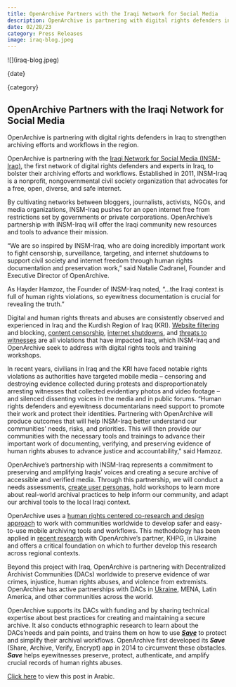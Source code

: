 ```yaml
---
title: OpenArchive Partners with the Iraqi Network for Social Media 
description: OpenArchive is partnering with digital rights defenders in Iraq to strengthen archiving efforts and workflows in the region. 
date: 02/28/23
category: Press Releases
image: iraq-blog.jpeg
---
```



<ArticleHeaderSection>
![](iraq-blog.jpeg)

{date}

{category}

## OpenArchive Partners with the Iraqi Network for Social Media 
  

OpenArchive is partnering with digital rights defenders in Iraq to strengthen archiving efforts and workflows in the region. 

</ArticleHeaderSection>
<ContentSection>


OpenArchive is partnering with the [Iraqi Network for Social Media (INSM-Iraq)](http://insm-iq.org/), the first network of digital rights defenders and experts in Iraq, to bolster their archiving efforts and workflows. Established in 2011, INSM-Iraq is a nonprofit, nongovernmental civil society organization that advocates for a free, open, diverse, and safe internet. 

By cultivating networks between bloggers, journalists, activists, NGOs, and media organizations, INSM-Iraq pushes for an open internet free from restrictions set by governments or private corporations. OpenArchive’s partnership with INSM-Iraq will offer the Iraqi community new resources and tools to advance their mission. 

“We are so inspired by INSM-Iraq, who are doing incredibly important work to fight censorship, surveillance, targeting, and internet shutdowns to support civil society and internet freedom through human rights documentation and preservation work,” said Natalie Cadranel, Founder and Executive Director of OpenArchive. 

As Hayder Hamzoz, the Founder of INSM-Iraq noted, “...the Iraqi context is full of human rights violations, so eyewitness documentation is crucial for revealing the truth.” 

Digital and human rights threats and abuses are consistently observed and experienced in Iraq and the Kurdish Region of Iraq (KRI). [Website filtering](https://www.bbc.com/news/technology-27869112) and blocking, [content censorship](https://freedomhouse.org/country/iraq/freedom-net/2022#footnote3_fhog4n1), [internet shutdowns](https://www.middleeasteye.net/news/iraq-kurdish-protesters-killed-security-forces-fire), and [threats to witnesses](https://www.middleeasteye.net/news/new-tactics-subdue-iraqs-popular-demonstration) are all violations that have impacted Iraq, which INSM-Iraq and OpenArchive seek to address with digital rights tools and training workshops. 

In recent years, civilians in Iraq and the KRI have faced notable rights violations as authorities have targeted mobile media – censoring and destroying evidence collected during protests and disproportionately arresting witnesses that collected evidentiary photos and video footage  – and silenced dissenting voices in the media and in public forums. “Human rights defenders and eyewitness documentarians need support to promote their work and protect their identities. Partnering with OpenArchive will produce outcomes that will help INSM-Iraq better understand our communities' needs, risks, and priorities. This will then provide our communities with the necessary tools and trainings to advance their important work of documenting, verifying, and preserving evidence of human rights abuses  to advance justice and accountability," said Hamzoz. 

OpenArchive’s partnership with INSM-Iraq represents a commitment to preserving and amplifying Iraqis’ voices and creating a secure archive of accessible and verified media. Through this partnership, we will conduct a needs assessments, [create user personas](https://open-archive.org/research), hold workshops to learn more about real-world archival practices to help inform our community, and adapt our archival tools to the local Iraqi context.  

OpenArchive uses a [human rights centered co-research and design approach](https://www.humanrightscentered.design/) to work with communities worldwide to develop safer and easy-to-use mobile archiving tools and workflows. This methodology has been applied in [recent research](https://open-archive.org/news/memo-from-kharkiv) with OpenArchive’s partner, KHPG, in Ukraine and offers a critical foundation on which to further develop this research across regional contexts. 

Beyond this project with Iraq, OpenArchive is partnering with Decentralized Archivist Communities (DACs) worldwide to preserve evidence of war crimes, injustice, human rights abuses, and violence from extremists. OpenArchive has active partnerships with DACs in [Ukraine](https://open-archive.org/news/KHPG-partnership), MENA, Latin America, and other communities across the world. 

OpenArchive supports its DACs with funding and by sharing technical expertise about best practices for creating and maintaining a secure archive. It also conducts ethnographic research to learn about the DACs’needs and pain points, and trains them on how to use [**_Save_**](https://open-archive.org/save) to protect and simplify their archival workflows. OpenArchive first developed its **_Save_** (Share, Archive, Verify, Encrypt) app in 2014 to circumvent these obstacles. **_Save_** helps eyewitnesses preserve, protect, authenticate, and amplify crucial records of human rights abuses. 

[Click here](https://insm-iq.org/archives/891) to view this post in Arabic.

</ContentSection>
